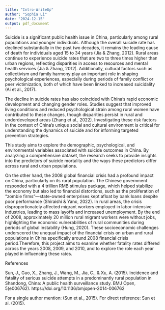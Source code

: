```yaml
---
title: "Intro-WriteUp"
author: "Sophia Li"
date: "2024-12-15"
output: pdf_document
---
```


Suicide is a significant public health issue in China, particularly among rural populations and younger individuals. Although the overall suicide rate has declined substantially in the past two decades, it remains the leading cause of death for individuals aged 15 to 34 years (Jia & Zhang, 2012). Rural areas continue to experience suicide rates that are two to three times higher than urban regions, reflecting disparities in access to resources and mental health services (Jia & Zhang, 2012). Additionally, cultural factors such as collectivism and family harmony play an important role in shaping psychological experiences, especially during periods of family conflict or peer victimization, both of which have been linked to increased suicidality (Ai et al., 2017).

The decline in suicide rates has also coincided with China’s rapid economic development and changing gender roles. Studies suggest that improved living conditions and reduced psychological strain among rural women have contributed to these changes, though disparities persist in rural and underdeveloped areas (Zhang et al., 2022). Investigating these risk factors in the context of China’s unique social and cultural environment is critical for understanding the dynamics of suicide and for informing targeted prevention strategies.

This study aims to explore the demographic, psychological, and environmental variables associated with suicide outcomes in China. By analyzing a comprehensive dataset, the research seeks to provide insights into the predictors of suicide mortality and the ways these predictors differ across rural and urban populations.

On the other hand, the 2008 global financial crisis had a profound impact on China, particularly on its rural population. The Chinese government responded with a 4 trillion RMB stimulus package, which helped stabilize the economy but also led to financial distortions, such as the proliferation of "zombie firms"—state-owned enterprises kept afloat by bank loans despite poor performance (Shiraishi & Yano, 2022). In rural areas, the crisis disproportionately affected migrant workers employed in labor-intensive industries, leading to mass layoffs and increased unemployment. By the end of 2008, approximately 20 million rural migrant workers were without jobs, highlighting the economic vulnerabilities of rural communities during periods of global instability (Hung, 2020). These socioeconomic challenges underscored the unequal impact of the financial crisis on urban and rural populations in China specifically around 2008 financial crisis period.Therefore, this project aims to examine whether fatality rates differed across the years 2008, 2009, and 2010, and to explore the role each year played in influencing these rates.





References

Sun, J., Guo, X., Zhang, J., Wang, M., Jia, C., & Xu, A. (2015). Incidence and fatality of serious suicide attempts in a predominantly rural population in Shandong, China: A public health surveillance study. BMJ Open, 5(e006762). https://doi.org/10.1136/bmjopen-2014-006762

For a single author mention: (Sun et al., 2015).
For direct reference: Sun et al. (2015).
